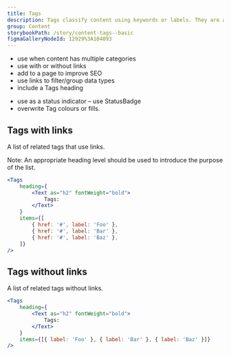 ```yaml
---
title: Tags
description: Tags classify content using keywords or labels. They are added to a web page, asset or content to help users search for related content quickly and easily.
group: Content
storybookPath: /story/content-tags--basic
figmaGalleryNodeId: 12929%3A104093
---
```


<DoHeading />

- use when content has multiple categories
- use with or without links
- add to a page to improve SEO
- use links to filter/group data types
- include a Tags heading

<DontHeading />

- use as a status indicator – use StatusBadge
- overwrite Tag colours or fills.

## Tags with links

A list of related tags that use links.

Note: An appropriate heading level should be used to introduce the purpose of the list.

```jsx live
<Tags
	heading={
		<Text as="h2" fontWeight="bold">
			Tags:
		</Text>
	}
	items={[
		{ href: '#', label: 'Foo' },
		{ href: '#', label: 'Bar' },
		{ href: '#', label: 'Baz' },
	]}
/>
```

## Tags without links

A list of related tags without links.

```jsx live
<Tags
	heading={
		<Text as="h2" fontWeight="bold">
			Tags:
		</Text>
	}
	items={[{ label: 'Foo' }, { label: 'Bar' }, { label: 'Baz' }]}
/>
```
